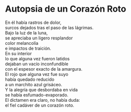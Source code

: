 # Autopsia de un Corazón Roto {-}


En él había rastros de dolor,<br>
surcos dejados tras el paso de las lágrimas.<br>
Bajo la luz de la luna,<br>
se apreciaba un ligero resplandor<br>
color melancolía<br>
e impactos de traición.<br>
En su interior<br>
lo que alguna vez fueron latidos<br>
dejaban un vacío inconfundible<br>
con el espesor exacto de la amargura.<br>
El rojo que alguna vez fue suyo<br>
había quedado reducido<br>
a un marchito azul grisáceo.<br>
Y la alegría que desbordaba en vida<br>
se había esfumado-evaporado.<br>
El dictamen era claro, no había duda:<br>
el fiel cadáver de un corazón roto.
